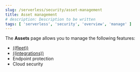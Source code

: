 ```yaml
---
slug: /serverless/security/asset-management
title: Asset management
# description: Description to be written
tags: [ 'serverless', 'security', 'overview', 'manage' ]
---
```


The **Assets** page allows you to manage the following features:

* [((fleet))](((fleet-guide))/manage-agents-in-fleet.html)
* [((integrations))](((fleet-guide))/integrations.html)
* <DocLink slug="/serverless/security/manage-endpoint-protection">Endpoint protection</DocLink>
* <DocLink slug="/serverless/security/cloud-native-security-overview">Cloud security</DocLink>
